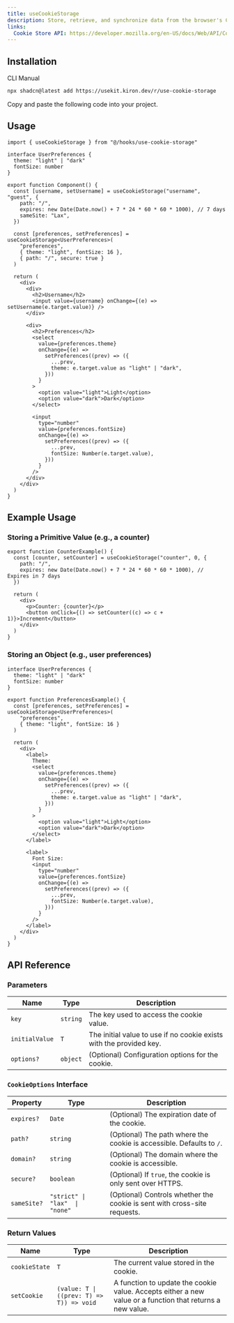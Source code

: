 ```yaml
---
title: useCookieStorage
description: Store, retrieve, and synchronize data from the browser's Cookie Store API with useCookieStorage.
links:
  Cookie Store API: https://developer.mozilla.org/en-US/docs/Web/API/Cookie_Store_API
---
```


<ComponentPreview name="use-cookie-storage-demo" />

## Installation

<Tabs defaultValue="cli">

<TabsList>
  <TabsTrigger value="cli">CLI</TabsTrigger>
  <TabsTrigger value="manual">Manual</TabsTrigger>
</TabsList>

<TabsContent value="cli">

```bash
npx shadcn@latest add https://usekit.kiron.dev/r/use-cookie-storage
```

</TabsContent>

<TabsContent value="manual">

<Steps>

<Step>Copy and paste the following code into your project.</Step>

<ComponentSource name="use-cookie-storage" />

</Steps>

</TabsContent>

</Tabs>

## Usage

```tsx {1, 9-13, 15-19}
import { useCookieStorage } from "@/hooks/use-cookie-storage"

interface UserPreferences {
  theme: "light" | "dark"
  fontSize: number
}

export function Component() {
  const [username, setUsername] = useCookieStorage("username", "guest", {
    path: "/",
    expires: new Date(Date.now() + 7 * 24 * 60 * 60 * 1000), // 7 days
    sameSite: "Lax",
  })

  const [preferences, setPreferences] = useCookieStorage<UserPreferences>(
    "preferences",
    { theme: "light", fontSize: 16 },
    { path: "/", secure: true }
  )

  return (
    <div>
      <div>
        <h2>Username</h2>
        <input value={username} onChange={(e) => setUsername(e.target.value)} />
      </div>

      <div>
        <h2>Preferences</h2>
        <select
          value={preferences.theme}
          onChange={(e) =>
            setPreferences((prev) => ({
              ...prev,
              theme: e.target.value as "light" | "dark",
            }))
          }
        >
          <option value="light">Light</option>
          <option value="dark">Dark</option>
        </select>

        <input
          type="number"
          value={preferences.fontSize}
          onChange={(e) =>
            setPreferences((prev) => ({
              ...prev,
              fontSize: Number(e.target.value),
            }))
          }
        />
      </div>
    </div>
  )
}
```

## Example Usage

### Storing a Primitive Value (e.g., a counter)

```tsx
export function CounterExample() {
  const [counter, setCounter] = useCookieStorage("counter", 0, {
    path: "/",
    expires: new Date(Date.now() + 7 * 24 * 60 * 60 * 1000), // Expires in 7 days
  })

  return (
    <div>
      <p>Counter: {counter}</p>
      <button onClick={() => setCounter((c) => c + 1)}>Increment</button>
    </div>
  )
}
```

### Storing an Object (e.g., user preferences)

```tsx
interface UserPreferences {
  theme: "light" | "dark"
  fontSize: number
}

export function PreferencesExample() {
  const [preferences, setPreferences] = useCookieStorage<UserPreferences>(
    "preferences",
    { theme: "light", fontSize: 16 }
  )

  return (
    <div>
      <label>
        Theme:
        <select
          value={preferences.theme}
          onChange={(e) =>
            setPreferences((prev) => ({
              ...prev,
              theme: e.target.value as "light" | "dark",
            }))
          }
        >
          <option value="light">Light</option>
          <option value="dark">Dark</option>
        </select>
      </label>

      <label>
        Font Size:
        <input
          type="number"
          value={preferences.fontSize}
          onChange={(e) =>
            setPreferences((prev) => ({
              ...prev,
              fontSize: Number(e.target.value),
            }))
          }
        />
      </label>
    </div>
  )
}
```

## API Reference

### Parameters

| Name           | Type     | Description                                                         |
| -------------- | -------- | ------------------------------------------------------------------- |
| `key`          | `string` | The key used to access the cookie value.                            |
| `initialValue` | `T`      | The initial value to use if no cookie exists with the provided key. |
| `options?`     | `object` | (Optional) Configuration options for the cookie.                    |

### `CookieOptions` Interface

| Property    | Type                           | Description                                                              |
| ----------- | ------------------------------ | ------------------------------------------------------------------------ |
| `expires?`  | `Date`                         | (Optional) The expiration date of the cookie.                            |
| `path?`     | `string`                       | (Optional) The path where the cookie is accessible. Defaults to `/`.     |
| `domain?`   | `string`                       | (Optional) The domain where the cookie is accessible.                    |
| `secure?`   | `boolean`                      | (Optional) If `true`, the cookie is only sent over HTTPS.                |
| `sameSite?` | `"strict" \| "lax"  \| "none"` | (Optional) Controls whether the cookie is sent with cross-site requests. |

### Return Values

| Name          | Type                                     | Description                                                                                               |
| ------------- | ---------------------------------------- | --------------------------------------------------------------------------------------------------------- |
| `cookieState` | `T`                                      | The current value stored in the cookie.                                                                   |
| `setCookie`   | `(value: T \| ((prev: T) => T)) => void` | A function to update the cookie value. Accepts either a new value or a function that returns a new value. |
